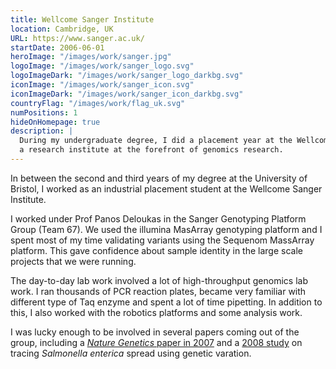 ```yaml
---
title: Wellcome Sanger Institute
location: Cambridge, UK
URL: https://www.sanger.ac.uk/
startDate: 2006-06-01
heroImage: "/images/work/sanger.jpg"
logoImage: "/images/work/sanger_logo.svg"
logoImageDark: "/images/work/sanger_logo_darkbg.svg"
iconImage: "/images/work/sanger_icon.svg"
iconImageDark: "/images/work/sanger_icon_darkbg.svg"
countryFlag: "/images/work/flag_uk.svg"
numPositions: 1
hideOnHomepage: true
description: |
  During my undergraduate degree, I did a placement year at the Wellcome Sanger Institute:
  a research institute at the forefront of genomics research.
---
```


In between the second and third years of my degree at the University of Bristol,
I worked as an industrial placement student at the Wellcome Sanger Institute.

I worked under Prof Panos Deloukas in the Sanger Genotyping Platform Group (Team 67).
We used the illumina MasArray genotyping platform and I spent most of my time
validating variants using the Sequenom MassArray platform.
This gave confidence about sample identity in the large scale projects that we were running.

The day-to-day lab work involved a lot of high-throughput genomics lab work.
I ran thousands of PCR reaction plates, became very familiar with different type of Taq enzyme
and spent a lot of time pipetting.
In addition to this, I also worked with the robotics platforms and some analysis work.

I was lucky enough to be involved in several papers coming out of the group,
including a [_Nature Genetics_ paper in 2007](/publications/2008/fisher-nature-genetics)
and a [2008 study](/publications/2008/baker-journal-of-clinical-microbiology)
on tracing _Salmonella enterica_ spread using genetic varation.
